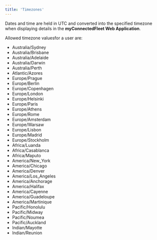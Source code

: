 ```yaml
---
title: 'Timezones'
---
```


Dates and time are held in UTC and converted into the specified timezone when displaying details in the **myConnectedFleet Web Application**.

Allowed timezone valuesfor a user are:  
- Australia/Sydney
- Australia/Brisbane
- Australia/Adelaide
- Australia/Darwin
- Australia/Perth
- Atlantic/Azores
- Europe/Prague
- Europe/Berlin
- Europe/Copenhagen
- Europe/London
- Europe/Helsinki
- Europe/Paris
- Europe/Athens
- Europe/Rome
- Europe/Amsterdam
- Europe/Warsaw
- Europe/Lisbon
- Europe/Madrid
- Europe/Stockholm
- Africa/Luanda
- Africa/Casablanca
- Africa/Maputo
- America/New_York
- America/Chicago
- America/Denver
- America/Los_Angeles
- America/Anchorage
- America/Halifax
- America/Cayenne
- America/Guadeloupe
- America/Martinique
- Pacific/Honolulu
- Pacific/Midway
- Pacific/Noumea
- Pacific/Auckland
- Indian/Mayotte
- Indian/Reunion